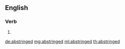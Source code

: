 ==English==

===Verb===
{{head|en|verb form}}

# {{en-past of|abstringe}}

[[de:abstringed]]
[[mg:abstringed]]
[[ml:abstringed]]
[[th:abstringed]]